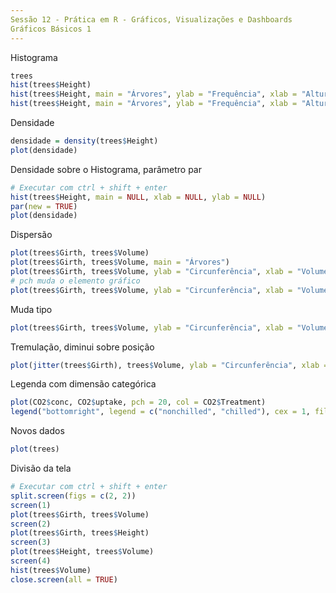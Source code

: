 ```yaml
---
Sessão 12 - Prática em R - Gráficos, Visualizações e Dashboards
Gráficos Básicos 1
---
```


Histograma
```r
trees
hist(trees$Height)
hist(trees$Height, main = "Árvores", ylab = "Frequência", xlab = "Altura", col = "blue")
hist(trees$Height, main = "Árvores", ylab = "Frequência", xlab = "Altura", col = "blue", density = 20, breaks = 20)
```

Densidade
```r
densidade = density(trees$Height)
plot(densidade)
```

Densidade sobre o Histograma, parâmetro par
```r
# Executar com ctrl + shift + enter
hist(trees$Height, main = NULL, xlab = NULL, ylab = NULL)
par(new = TRUE)
plot(densidade)
```

Dispersão
```r
plot(trees$Girth, trees$Volume)
plot(trees$Girth, trees$Volume, main = "Árvores")
plot(trees$Girth, trees$Volume, ylab = "Circunferência", xlab = "Volume", col = "blue", main = "Árvores")
# pch muda o elemento gráfico
plot(trees$Girth, trees$Volume, ylab = "Circunferência", xlab = "Volume", col = "blue", main = "Árvores", pch = 20)
```

Muda tipo
```r
plot(trees$Girth, trees$Volume, ylab = "Circunferência", xlab = "Volume", col = "blue", main = "Árvores", pch = 20, type = "l")
```

Tremulação, diminui sobre posição
```r
plot(jitter(trees$Girth), trees$Volume, ylab = "Circunferência", xlab = "Volume", col = "blue", main = "Árvores")
```

Legenda com dimensão categórica
```r
plot(CO2$conc, CO2$uptake, pch = 20, col = CO2$Treatment)
legend("bottomright", legend = c("nonchilled", "chilled"), cex = 1, fill = c("black", "red"))
```

Novos dados
```r
plot(trees)
```

Divisão da tela
```r
# Executar com ctrl + shift + enter
split.screen(figs = c(2, 2))
screen(1)
plot(trees$Girth, trees$Volume)
screen(2)
plot(trees$Girth, trees$Height)
screen(3)
plot(trees$Height, trees$Volume)
screen(4)
hist(trees$Volume)
close.screen(all = TRUE)
```

































